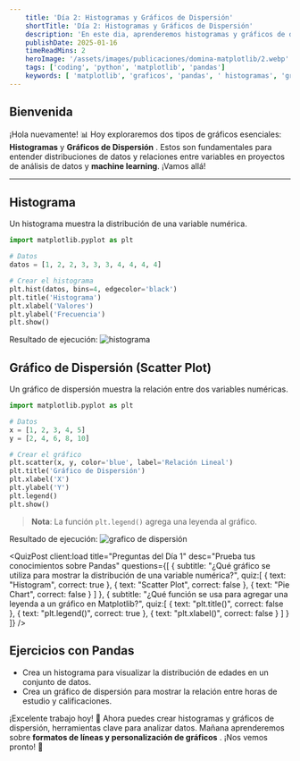 ```yaml
---
    title: 'Día 2: Histogramas y Gráficos de Dispersión'
    shortTitle: 'Día 2: Histogramas y Gráficos de Dispersión'
    description: 'En este dia, aprenderemos histogramas y gráficos de dispersión, herramientas clave para entender distribuciones de datos y relaciones entre variables en proyectos de análisis de datos y machine learning. ¡Vamos allá!'
    publishDate: 2025-01-16
    timeReadMins: 2
    heroImage: '/assets/images/publicaciones/domina-matplotlib/2.webp'
    tags: ['coding', 'python', 'matplotlib', 'pandas']
    keywords: [ 'matplotlib', 'graficos', 'pandas', ' histogramas', 'gráficos de dispersión' ]
---
```



## Bienvenida

¡Hola nuevamente! 📊 Hoy exploraremos dos tipos de gráficos esenciales: **Histogramas**  y **Gráficos de Dispersión** . Estos son fundamentales para entender distribuciones de datos y relaciones entre variables en proyectos de análisis de datos y **machine learning**. ¡Vamos allá!

<hr/>

## Histograma
Un histograma muestra la distribución de una variable numérica.

```python
import matplotlib.pyplot as plt

# Datos
datos = [1, 2, 2, 3, 3, 3, 4, 4, 4, 4]

# Crear el histograma
plt.hist(datos, bins=4, edgecolor='black')
plt.title('Histograma')
plt.xlabel('Valores')
plt.ylabel('Frecuencia')
plt.show()
```

Resultado de ejecución:
![histograma](/assets/images/publicaciones/recursos/domina-matplotlib/5.png)

## Gráfico de Dispersión (Scatter Plot)
Un gráfico de dispersión muestra la relación entre dos variables numéricas.

```python
import matplotlib.pyplot as plt

# Datos
x = [1, 2, 3, 4, 5]
y = [2, 4, 6, 8, 10]

# Crear el gráfico
plt.scatter(x, y, color='blue', label='Relación Lineal')
plt.title('Gráfico de Dispersión')
plt.xlabel('X')
plt.ylabel('Y')
plt.legend()
plt.show()
```

> **Nota**: La función `plt.legend()` agrega una leyenda al gráfico.

Resultado de ejecución:
![grafico de dispersión](/assets/images/publicaciones/recursos/domina-matplotlib/6.png)



<QuizPost 
    client:load
    title="Preguntas del Día 1"
    desc="Prueba tus conocimientos sobre Pandas"
    questions={[
        {
            subtitle: "¿Qué gráfico se utiliza para mostrar la distribución de una variable numérica?",
            quiz:[
                {
                    text: "Histogram",
                    correct: true
                },
                {
                    text: "Scatter Plot",
                    correct: false
                },
                {
                    text: "Pie Chart",
                    correct: false
                }
            ]
            },
            {
            subtitle: "¿Qué función se usa para agregar una leyenda a un gráfico en Matplotlib?",
            quiz:[
                {
                    text: "plt.title()",
                    correct: false
                },
                {
                    text: "plt.legend()",
                    correct: true
                },
                {
                    text: "plt.xlabel()",
                    correct: false
                }
            ]
            }
    ]} 
/> 


## Ejercicios con Pandas

- Crea un histograma para visualizar la distribución de edades en un conjunto de datos.
- Crea un gráfico de dispersión para mostrar la relación entre horas de estudio y calificaciones.
     
     


¡Excelente trabajo hoy! 🙌 Ahora puedes crear histogramas y gráficos de dispersión, herramientas clave para analizar datos. Mañana aprenderemos sobre **formatos de líneas y personalización de gráficos** . ¡Nos vemos pronto! 👋